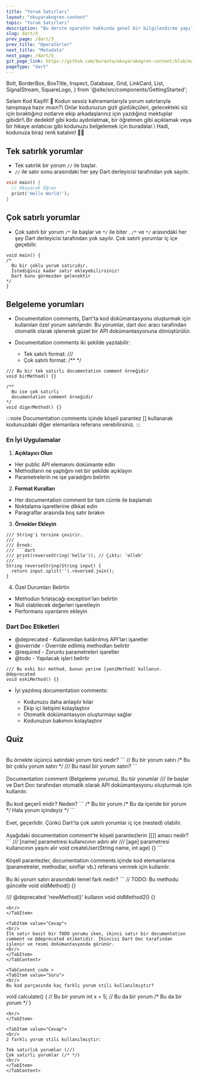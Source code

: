 ---
title: "Yorum Satırları"
layout: "okuyarakogren-content"
topic: "Yorum Satırları"
description: "Bu derste oparatör hakkında genel bir bilgilendirme yapılmaktadır."
slug: dart/4_
prev_page: /dart/3_
prev_title: "Operatörler"
next_title: "Metadata"
next_page: /dart/5_
git_page_link: https://github.com/buraxta/okuyarakogren-content/blob/master/400-dart/4_.mdx
pageType: "dart"
---

  Bolt,
  BorderBox,
  BoxTitle,
  Inspect,
  Database,
  Grid,
  LinkCard,
  List,
  SignalStream,
  SquareLogo,
} from '@site/src/components/GettingStarted';

<BorderBox>
<BoxTitle>Selam Kod Kaşifi! 👋</BoxTitle>
<span style={{ fontSize: '24px' }}>
Kodun sessiz kahramanlarıyla yorum satırlarıyla tanışmaya hazır mısın?\
Onlar kodunuzun gizli günlükçüleri, gelecekteki siz için bıraktığınız notlarve ekip arkadaşlarınız için yazdığınız mektuplar gibidir!\
Bir dedektif gibi kodu aydınlatmak, bir öğretmen gibi açıklamak veya
bir hikaye anlatıcısı gibi kodunuzu belgelemek için buradalar.\
Hadi, kodunuza biraz renk katalım! 📝✨
</span>
</BorderBox>


## Tek satırlık yorumlar

* Tek satırlık bir yorum `//` ile başlar.
* `//` ile satır sonu arasındaki her şey Dart derleyicisi tarafından yok sayılır.

```Dart
void main() {
  // Okuyarak Öğren
  print('Hello World!');
}
```

## Çok satırlı yorumlar

* Çok satırlı bir yorum `/*` ile başlar ve `*/` ile biter . `/*` ve `*/` arasındaki her şey Dart derleyicisi tarafından yok sayılır. Çok satırlı yorumlar iç içe geçebilir.

```
void main() {
/* 
  Bu bir çoklu yorum satırıdır.
  İstediğiniz kadar satır ekleyebilirsiniz!
  Dart bunu görmezden gelecektir 
*/
}
```

## Belgeleme yorumları

* Documentation comments, Dart'ta kod dokümantasyonu oluşturmak için kullanılan özel yorum satırlarıdır. Bu yorumlar, dart doc aracı tarafından otomatik olarak işlenerek güzel bir API dokümantasyonuna dönüştürülür.

* Documentation comments iki şekilde yazılabilir:
    - Tek satırlı format: ///
    - Çok satırlı format: /**  */

```
/// Bu bir tek satırlı documentation comment örneğidir
void birMethod() {}

/** 
  Bu ise çok satırlı
  documentation comment örneğidir
*/
void digerMethod() {}
```

:::note
Documentation comments içinde köşeli parantez [] kullanarak kodunuzdaki diğer elemanlara referans verebilirsiniz.
:::

### En İyi Uygulamalar

1. **Açıklayıcı Olun**

* Her public API elemanını dokümante edin
* Methodların ne yaptığını net bir şekilde açıklayın
* Parametrelerin ne işe yaradığını belirtin


2. **Format Kuralları**

* Her documentation comment bir tam cümle ile başlamalı
* Noktalama işaretlerine dikkat edin
* Paragraflar arasında boş satır bırakın


3. **Örnekler Ekleyin**
```
/// String'i tersine çevirir.
///
/// Örnek:
/// ```dart
/// print(reverseString('hello')); // Çıktı: 'olleh'
/// ```
String reverseString(String input) {
  return input.split('').reversed.join();
}
```

4. Özel Durumları Belirtin

* Methodun fırlatacağı exception'ları belirtin
* Null olabilecek değerleri işaretleyin
* Performans uyarılarını ekleyin

### Dart Doc Etiketleri

* @deprecated - Kullanımdan kaldırılmış API'ları işaretler
* @override - Override edilmiş methodları belirtir
* @required - Zorunlu parametreleri işaretler
* @todo - Yapılacak işleri belirtir

```
/// Bu eski bir method, bunun yerine [yeniMethod] kullanın.
@deprecated
void eskiMethod() {}
```

* İyi yazılmış documentation comments:

    - Kodunuzu daha anlaşılır kılar
    - Ekip içi iletişimi kolaylaştırır
    - Otomatik dokümantasyon oluşturmayı sağlar
    - Kodunuzun bakımını kolaylaştırır
## Quiz

<TabContent code >
<TabItem value="Soru"> 
<br/>
Bu örnekte üçüncü satırdaki yorum türü nedir?
```
// Bu bir yorum satırı
/* Bu bir çoklu
   yorum satırı */
/// Bu nasıl bir yorum satırı?
```
<br/>
</TabItem> 

<TabItem value="Cevap"> 
<br/>
Documentation comment (Belgeleme yorumu). Bu tür yorumlar /// ile başlar ve Dart Doc tarafından otomatik olarak API dokümantasyonu oluşturmak için kullanılır.
<br/>
</TabItem> 
</TabContent> 

<TabContent code >
<TabItem value="Soru"> 
<br/>
Bu kod geçerli midir? Neden?
```
/*
  Bu bir yorum
  /* Bu da içeride bir yorum */
  Hala yorum içindeyiz
*/
```
<br/>
</TabItem> 

<TabItem value="Cevap"> 
<br/>
Evet, geçerlidir. Çünkü Dart'ta çok satırlı yorumlar iç içe (nested) olabilir.
<br/>
</TabItem> 
</TabContent> 


<TabContent code >
<TabItem value="Soru"> 
<br/>
Aşağıdaki documentation comment'te köşeli parantezlerin [[]] amacı nedir?
```
/// [name] parametresi kullanıcının adını alır
/// [age] parametresi kullanıcının yaşını alır
void createUser(String name, int age) {}
```
<br/>
</TabItem> 

<TabItem value="Cevap"> 
<br/>
Köşeli parantezler, documentation comments içinde kod elemanlarına (parametreler, methodlar, sınıflar vb.) referans vermek için kullanılır.
<br/>
</TabItem> 
</TabContent> 

<TabContent code >
<TabItem value="Soru"> 
<br/>
Bu iki yorum satırı arasındaki temel fark nedir?
```
// TODO: Bu methodu güncelle
void oldMethod() {}

/// @deprecated 'newMethod()' kullanın
void oldMethod2() {}
```
<br/>
</TabItem> 

<TabItem value="Cevap"> 
<br/>
İlk satır basit bir TODO yorumu iken, ikinci satır bir documentation comment ve @deprecated etiketidir. İkincisi Dart Doc tarafından işlenir ve resmi dokümantasyonda görünür.
<br/>
</TabItem> 
</TabContent> 

<TabContent code >
<TabItem value="Soru"> 
<br/>
Bu kod parçasında kaç farklı yorum stili kullanılmıştır?
```
void calculate() {
  // Bu bir yorum
  int x = 5; // Bu da bir yorum
  /* Bu da
     bir yorum */
}
```
<br/>
</TabItem> 

<TabItem value="Cevap"> 
<br/>
2 farklı yorum stili kullanılmıştır:

Tek satırlık yorumlar (//)
Çok satırlı yorumlar (/* */)
<br/>
</TabItem> 
</TabContent> 
